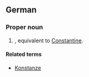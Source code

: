 ==German==

===Proper noun===
{{infl|de|proper noun}}

# {{given name|male|lang=de}}, equivalent to [[Constantine]].

====Related terms====
*[[Konstanze]]